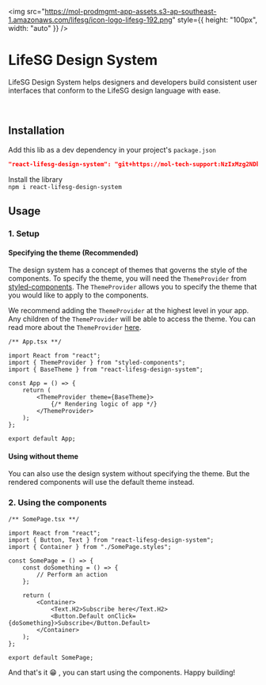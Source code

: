 
<Meta title="Introduction/Getting Started" />

<img
    src="https://mol-prodmgmt-app-assets.s3-ap-southeast-1.amazonaws.com/lifesg/icon-logo-lifesg-192.png"
    style={{ height: "100px", width: "auto" }}
/>

# LifeSG Design System

LifeSG Design System helps designers and developers build consistent user interfaces that
conform to the LifeSG design language with ease.

<VersionTags currentStable="6.0.0-canary.1" />
<br />

## Installation

Add this lib as a dev dependency in your project's `package.json`

```json
"react-lifesg-design-system": "git+https://mol-tech-support:NzIxMzg2NDkxMzA5OvaivGqNT4kkEaSSidtoFWw7vAHz@bitbucket.ship.gov.sg/scm/push/react-lifesg-design-system.git#semver:~6.0.0-canary.1"
```

Install the library<br />
`npm i react-lifesg-design-system`

## Usage

### 1. Setup

#### Specifying the theme (Recommended)

The design system has a concept of themes that governs the style of the components. To specify the theme, you will need the `ThemeProvider` from
[styled-components](https://styled-components.com/). The `ThemeProvider` allows you to specify the theme that you would like to apply to the
components.

We recommend adding the `ThemeProvider` at the highest level in your app. Any children of the `ThemeProvider` will be able to access the theme.
You can read more about the `ThemeProvider` [here](https://styled-components.com/docs/advanced#theming).

```tsx
/** App.tsx **/

import React from "react";
import { ThemeProvider } from "styled-components";
import { BaseTheme } from "react-lifesg-design-system";

const App = () => {
    return (
        <ThemeProvider theme={BaseTheme}>
            {/* Rendering logic of app */}
        </ThemeProvider>
    );
};

export default App;
```

#### Using without theme

You can also use the design system without specifying the theme. But the rendered components will use the default theme instead.

### 2. Using the components

```tsx
/** SomePage.tsx **/

import React from "react";
import { Button, Text } from "react-lifesg-design-system";
import { Container } from "./SomePage.styles";

const SomePage = () => {
    const doSomething = () => {
        // Perform an action
    };

    return (
        <Container>
            <Text.H2>Subscribe here</Text.H2>
            <Button.Default onClick={doSomething}>Subscribe</Button.Default>
        </Container>
    );
};

export default SomePage;
```

And that's it 😁 , you can start using the components. Happy building!
